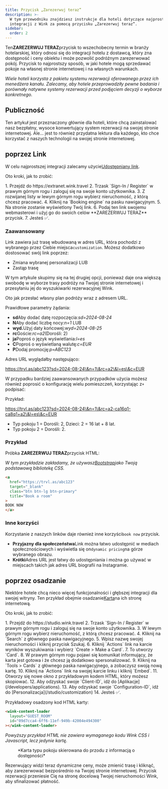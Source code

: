 ```yaml
---
title: Przycisk „Zarezerwuj teraz”
description: >-
  W tym przewodniku znajdziesz instrukcje dla hoteli dotyczące najprostszej
  integracji z Wink za pomocą przycisku „Zarezerwuj teraz”.
sidebar:
  order: 2
---
```


Ten**ZAREZERWUJ TERAZ**przycisk to wszechobecny termin w branży hotelarskiej, który odnosi się do integracji hotelu z dostawcą, który zna dostępność i ceny obiektu i może pozwolić podróżnym zarezerwować pokój. Przycisk to najprostszy sposób, w jaki hotele mogą sprzedawać pokoje na własnej stronie internetowej i na własnych warunkach.

*Wiele hoteli korzysta z pakietu systemu rezerwacji oferowanego przez ich menedżera kanału. Zalecamy, aby hotele przeprowadziły pewne badania i porównały natywne systemy rezerwacji przed podjęciem decyzji o wyborze konkretnego.*

## Publiczność

Ten artykuł jest przeznaczony głównie dla hoteli, które chcą zainstalować nasz bezpłatny, wysoce konwertujący system rezerwacji na swojej stronie internetowej.
Ale... jest to również przydatna lektura dla każdego, kto chce korzystać z naszych technologii na swojej stronie internetowej.

## poprzez Link

W celu najprostszej integracji zalecamy użycie[Udostępniany link](/studio/shareable-links).

Oto kroki, jak to zrobić:

<Steps>
  1. Przejdź do https://extranet.wink.travel
  2. Trzask `Sign-In / Register` w prawym górnym rogu i zaloguj się na swoje konto użytkownika.
  3. Z rozwijanej listy w lewym górnym rogu wybierz nieruchomość, z którą chcesz pracować.
  4. Kliknij na `Booking engine` na pasku nawigacyjnym.
  5. Na stronie zostanie wyświetlony Twój link.
  6. Podaj ten link swojemu webmasterowi i użyj go do swoich celów **ZAREZERWUJ TERAZ** przycisk.
  7. Jesteś ✅.
</Steps>


### Zaawansowany

Link zawiera już trasę wbudowaną w adres URL, która pochodzi z wybranego przez Ciebie miejsca`customization`.
Możesz dodatkowo dostosować swój link poprzez:

* Zmiana wybranej personalizacji LUB
* Zastąp trasę

W tym artykule skupimy się na tej drugiej opcji, ponieważ daje ona większą swobodę w wyborze trasy podróży na Twojej stronie internetowej i przesyłaniu jej do wyszukiwarki rezerwacyjnej Wink.

Oto jak przesłać własny plan podróży wraz z adresem URL.

Prawidłowe parametry żądania:

* **sd**Aby dodać datę rozpoczęcia:*sd=2024-08-24*
* **N**Aby dodać liczbę nocy:*n=1* LUB
* **wyd.**&#x55;żyj daty końcowej:*wyd=2024-08-25*
* **rc**Goście:*rc=a2*(Dorośli: 2)
* **ja**Poproś o język wyświetlania:*l=es*
* **C**Poproś o wyświetlaną walutę:*c=EUR*
* **P**Dodaj promocję:*p=ABC123*

Adres URL wyglądałby następująco:

https://trvl.as/abc123?sd=2024-08-24\&n=1\&rc=a2\&l=es\&c=EUR

W przypadku bardziej zaawansowanych przypadków użycia możesz również poprosić o konfigurację wielu pomieszczeń, korzystając z`+` podpisać:

Przykład:

https://trvl.as/abc123?sd=2024-08-24\&n=1\&rc=a2-ca16q1-ca8q1+a2\&l=es\&c=EUR

* Typ pokoju 1 = Dorośli: 2, Dzieci: 2 = 16 lat + 8 lat.
* Typ pokoju 2 = Dorośli: 2.

### Przykład

Próbka **ZAREZERWUJ TERAZ**przycisk HTML:

*W tym przykładzie zakładamy, że używasz[Bootstrap](https://getbootstrap.com)jako Twoją podstawową bibliotekę CSS.*

```html
<a
  href="https://trvl.as/abc123"
  target="_blank"
  class="btn btn-lg btn-primary"
  title="Book a room"
>
BOOK NOW
</a>
```

### Inne korzyści

Korzystanie z naszych linków daje również inne korzyści`book now` przycisk.

* **Przyjazny dla społeczeństwa**Link można łatwo udostępnić w mediach społecznościowych i wyświetla się on`dynamic pricing`na górze wybranego obrazu.
* **Krótki**Adres URL jest łatwy do udostępniania i można go używać w miejscach takich jak adres URL biografii na Instagramie.

## poprzez osadzanie

Niektóre hotele chcą nieco więcej funkcjonalności i głębszej integracji dla swojej witryny. Ten przykład obejmie osadzanie[Karta](/studio/cards)na ich stronę internetową.

Oto kroki, jak to zrobić:

<Steps>
  1. Przejdź do https://studio.wink.travel
  2. Trzask `Sign-In / Register` w prawym górnym rogu i zaloguj się na swoje konto użytkownika.
  3. W lewym górnym rogu wybierz nieruchomość, z którą chcesz pracować.
  4. Kliknij na `Search` z głównego paska nawigacyjnego.
  5. Wpisz nazwę swojej nieruchomości i kliknij przycisk Szukaj.
  6. Kliknij `Actions` link na karcie wyników wyszukiwania i wybierz `Create > Make a Card`.
  7. To utworzy `Card`.
  8. W prawym górnym rogu pojawi się komunikat informujący, że karta jest gotowa i że chcesz ją dodatkowo spersonalizować.
  9. Kliknij na `Tools > Cards` z głównego paska nawigacyjnego, a zobaczysz swoją nową kartę.
  10. Kliknij na `Actions` link na swojej karcie linku i kliknij `Embed`.
  11. Otworzy się nowe okno z przykładowym kodem HTML, który możesz skopiować.
  12. Aby odzyskać swoje `Client-ID`, idź do [Aplikacje](/developers/applications).
  13. Aby odzyskać swoje `Configuration-ID`, idź do [Personalizacja](/studio/customization)
  14. Jesteś ✅.
</Steps>


Przykładowy osadzony kod HTML karty:

```html
<wink-content-loader
  layout="GUEST_ROOM"
  id="09d7cca4-6ff6-11ef-949b-42004e494300"
></wink-content-loader>
```

*Powyższy przykład HTML nie zawiera wymaganego kodu Wink CSS i Javascript, lecz jedynie kartę.*

<figure>
  <CloudinaryImage width="350" height="829" resize="scale" quality="best" alt="Podgląd karty" src="academy/card-example" errorImage="noimage_opaque_nyrtl0.png" />

  <figcaption>*Karta typu pokoju skierowana do przodu z informacją o dostępności*</figcaption>
</figure>


Rezerwujący widzi teraz dynamiczne ceny, może zmienić trasę i kliknąć, aby zarezerwować bezpośrednio na Twojej stronie internetowej. Przycisk rezerwacji przeniesie Cię na stronę docelową Twojej nieruchomości Wink, aby sfinalizować płatność.

